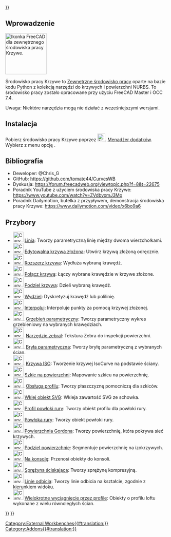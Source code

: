 <languages/>
{{UnfinishedDocu{{#translation:}}}}


<span id="Introduction"></span>
==Wprowadzenie==

[[Image:Curves_workbench_icon.svg|thumb|128px|Ikonka FreeCAD dla zewnętrznego środowiska pracy Krzywe.]]
{{TOCright}}

Środowisko pracy Krzywe to [[External_workbenches/pl|Zewnętrzne środowisko pracy]] oparte na bazie kodu Python z kolekcją narzędzi do krzywych i powierzchni NURBS. To środowisko pracy zostało opracowane przy użyciu FreeCAD Master i OCC 7.4.

Uwaga: Niektóre narzędzia mogą nie działać z wcześniejszymi wersjami.

<span id="Installation"></span>
==Instalacja==

Pobierz środowisko pracy Krzywe poprzez [[Image:Std_AddonMgr.svg|24px|link=Std_AddonMgr/pl]]. [[Std_AddonMgr/pl|Menadżer dodatków]]. Wybierz z menu opcję {{MenuCommand|Przybory → Menadżer dodatków}}.

<span id="References"></span>
==Bibliografia==

* Deweloper: @Chris_G
* GitHub: https://github.com/tomate44/CurvesWB
* Dyskusja: https://forum.freecadweb.org/viewtopic.php?f=8&t=22675
* Poradnik YouTube z użyciem środowiska pracy Krzywe: https://www.youtube.com/watch?v=ZVdbvxmJ3Mo
* Poradnik Dailymotion, butelka z przypływem, demonstracja środowiska pracy Krzywe: https://www.dailymotion.com/video/x6bo9a6

<span id="Tools"></span>
==Przybory==

* [[Image:Curves_Line.svg|32px]] [[Curves_Line/pl|Linia]]: Tworzy parametryczną linię między dwoma wierzchołkami.
* [[Image:Curves_EditableSpline.svg|32px]] [[Curves_EditableSpline/pl|Edytowalna krzywa złożona]]: Utwórz krzywą złożoną odręcznie.
* [[Image:Curves_ExtendCurve.svg|32px]] [[Curves_ExtendCurve/pl|Rozszerz krzywą]]: Wydłuża wybraną krawędź.
* [[Image:Curves_JoinCurve.svg|32px]] [[Curves_JoinCurve/pl|Połącz krzywą]]: Łączy wybrane krawędzie w krzywe złożone.
* [[Image:Curves_SplitCurve.svg|32px]] [[Curves_SplitCurve/pl|Podziel krzywą]]: Dzieli wybraną krawędź.
* [[Image:Curves_Discretize.svg|32px]] [[Curves_Discretize/pl|Wydziel]]: Dyskretyzuj krawędź lub polilinię.
* [[Image:Curves_Interpolate.svg|32px]] [[Curves_Interpolate/pl|Interpoluj]]: Interpoluje punkty za pomocą krzywej złożonej.
* [[Image:Curves_ParametricComb.svg|32px]]. [[Curves_ParametricComb/pl|Grzebień parametryczny]]: Tworzy parametryczny wykres grzebieniowy na wybranych krawędziach.
* [[Image:Curves_ZebraTool.svg|32px]]. [[Curves_ZebraTool/pl|Narzędzie zebral]]: Tekstura Zebra do inspekcji powierzchni.
* [[Image:Curves_ParametricSolid.svg|32px]]. [[Curves_ParametricSolid/pl|Bryła parametryczna]]: Tworzy bryłę parametryczną z wybranych ścian.
* [[Image:Curves_IsoCurve.svg|32px]]. [[Curves_IsoCurve/pl|Krzywa ISO]]: Tworzenie krzywej IsoCurve na podstawie ściany.
* [[Image:Curves_SketchOnSurface.svg|32px]] [[Curves_SketchOnSurface/pl|Szkic na powierzchni]]: Mapowanie szkicu na powierzchnię.
* [[Image:Curves_ProfileSupport.svg|32px]]. [[Curves_ProfileSupport/pl|Obsługa profilu]]: Tworzy płaszczyznę pomocniczą dla szkiców.
* [[Image:Curves_PasteSVG.svg|32px]] [[Curves_PasteSVG/pl|Wklej obiekt SVG]]: Wkleja zawartość SVG ze schowka.
* [[Image:Curves_PipeshellProfile.svg|32px]] [[Curves_PipeshellProfile/pl|Profil powłoki rury]]: Tworzy obiekt profilu dla powłoki rury.
* [[Image:Curves_Pipeshell.svg|32px]] [[Curves_Pipeshell/pl|Powłoka rury]]: Tworzy obiekt powłoki rury.
* [[Image:Curves_GordonSurface.svg|32px]] [[Curves_GordonSurface/pl|Powierzchnia Gordona]]: Tworzy powierzchnię, która pokrywa sieć krzywych.
* [[Image:Curves_SegmentSurface.svg|32px]] [[Curves_SegmentSurface/pl|Podziel powierzchnię]]: Segmentuje powierzchnię na izokrzywych.
* [[Image:Curves_ToConsole.svg|32px]] [[Curves_ToConsole/pl|Na konsolę]]: Przenosi obiekty do konsoli.
* [[Image:Curves_CompressionSpring.svg|32px]] [[Curves_CompressionSpring/pl|Sprężyna ściskająca]]: Tworzy sprężynę kompresyjną.
* [[Image:Curves_ReflectLines.svg|32px]] [[Curves_ReflectLines/pl|Linie odbicia]]: Tworzy linie odbicia na kształcie, zgodnie z kierunkiem widoku.
* [[Image:Curves_MultiLoft.svg|32px]] [[Curves_MultiLoft/pl|Wielokrotne wyciągnięcie przez profile]]: Obiekty o profilu loftu wykonane z wielu równoległych ścian.


{{Curves Tools navi{{#translation:}}}}
{{Userdocnavi{{#translation:}}}}
[[Category:External Workbenches{{#translation:}}]]
[[Category:Addons{{#translation:}}]]